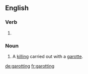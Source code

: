 ==English==

===Verb===
{{head|en}}

# {{present participle of|garotte|lang=en}}

===Noun===
{{en-noun}}

# A [[killing]] carried out with a [[garotte]].

[[de:garotting]]
[[fr:garotting]]